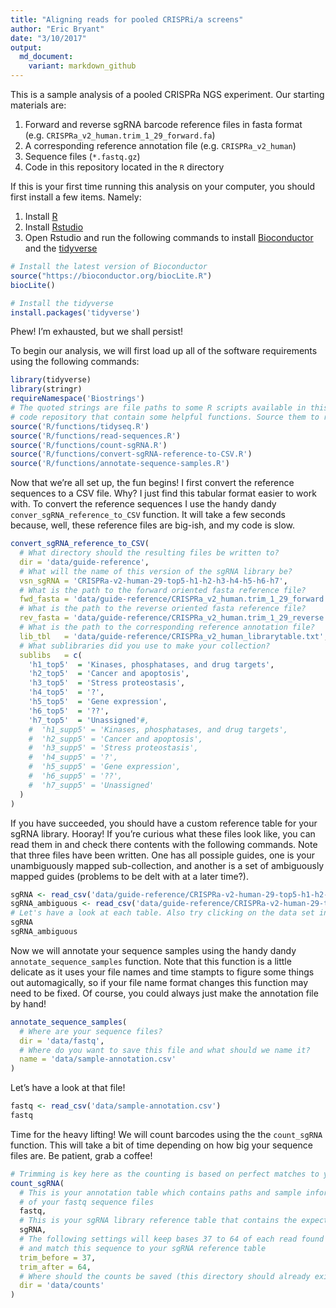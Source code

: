 ```yaml
---
title: "Aligning reads for pooled CRISPRi/a screens"
author: "Eric Bryant"
date: "3/10/2017"
output:
  md_document:
    variant: markdown_github
---
```


This is a sample analysis of a pooled CRISPRa NGS experiment. Our starting materials are:

1. Forward and reverse sgRNA barcode reference files in fasta format (e.g. `CRISPRa_v2_human.trim_1_29_forward.fa`)
2. A corresponding reference annotation file (e.g. `CRISPRa_v2_human`)
3. Sequence files (`*.fastq.gz`)
4. Code in this repository located in the `R` directory

If this is your first time running this analysis on your computer, you should first install a few items. Namely:

1. Install [R](https://cloud.r-project.org)
2. Install [Rstudio](https://www.rstudio.com/products/rstudio/download)
3. Open Rstudio and run the following commands to install [Bioconductor](http://bioconductor.org) and the [tidyverse](http://tidyverse.org)

```r
# Install the latest version of Bioconductor
source("https://bioconductor.org/biocLite.R")
biocLite()

# Install the tidyverse
install.packages('tidyverse')
```

Phew! I'm exhausted, but we shall persist!

To begin our analysis, we will first load up all of the software requirements using the following commands:

```r
library(tidyverse)
library(stringr)
requireNamespace('Biostrings')
# The quoted strings are file paths to some R scripts available in this GitHub 
# code repository that contain some helpful functions. Source them to reap their benefits!
source('R/functions/tidyseq.R')
source('R/functions/read-sequences.R')
source('R/functions/count-sgRNA.R')
source('R/functions/convert-sgRNA-reference-to-CSV.R')
source('R/functions/annotate-sequence-samples.R')
```

Now that we're all set up, the fun begins! I first convert the reference sequences to a CSV file. Why? I just find this tabular format easier to work with. To convert the reference sequences I use the handy dandy `conver_sgRNA_reference_to_CSV` function. It will take a few seconds because, well, these reference files are big-ish, and my code is slow.

```r
convert_sgRNA_reference_to_CSV(
  # What directory should the resulting files be written to?
  dir = 'data/guide-reference', 
  # What will the name of this version of the sgRNA library be?
  vsn_sgRNA = 'CRISPRa-v2-human-29-top5-h1-h2-h3-h4-h5-h6-h7', 
  # What is the path to the forward oriented fasta reference file?
  fwd_fasta = 'data/guide-reference/CRISPRa_v2_human.trim_1_29_forward.fa',
  # What is the path to the reverse oriented fasta reference file?
  rev_fasta = 'data/guide-reference/CRISPRa_v2_human.trim_1_29_reverse.fa',
  # What is the path to the corresponding reference annotation file?
  lib_tbl   = 'data/guide-reference/CRISPRa_v2_human_librarytable.txt',
  # What sublibraries did you use to make your collection?
  sublibs   = c(
    'h1_top5'  = 'Kinases, phosphatases, and drug targets',
    'h2_top5'  = 'Cancer and apoptosis',
    'h3_top5'  = 'Stress proteostasis',
    'h4_top5'  = '?',
    'h5_top5'  = 'Gene expression',
    'h6_top5'  = '??',
    'h7_top5'  = 'Unassigned'#,
    #  'h1_supp5' = 'Kinases, phosphatases, and drug targets',
    #  'h2_supp5' = 'Cancer and apoptosis',
    #  'h3_supp5' = 'Stress proteostasis',
    #  'h4_supp5' = '?',
    #  'h5_supp5' = 'Gene expression',
    #  'h6_supp5' = '??',
    #  'h7_supp5' = 'Unassigned'
  )
)
```

If you have succeeded, you should have a custom reference table for your sgRNA library. Hooray! If you're curious what these files look like, you can read them in and check there contents with the following commands. Note that three files have been written. One has all possiple guides, one is your unambiguously mapped sub-collection, and another is a set of ambiguously mapped guides (problems to be delt with at a later time?).

```r
sgRNA <- read_csv('data/guide-reference/CRISPRa-v2-human-29-top5-h1-h2-h3-h4-h5-h6-h7.csv')
sgRNA_ambiguous <- read_csv('data/guide-reference/CRISPRa-v2-human-29-top5-h1-h2-h3-h4-h5-h6-h7-ambiguous.csv')
# Let's have a look at each table. Also try clicking on the data set in the "Environment" panel in Rstudio
sgRNA
sgRNA_ambiguous
```


Now we will annotate your sequence samples using the handy dandy `annotate_sequence_samples` function. Note that this function is a little delicate as it uses your file names and time stampts to figure some things out automagically, so if your file name format changes this function may need to be fixed. Of course, you could always just make the annotation file by hand!

```r
annotate_sequence_samples(
  # Where are your sequence files?
  dir = 'data/fastq',
  # Where do you want to save this file and what should we name it?
  name = 'data/sample-annotation.csv'
)
```

Let's have a look at that file!

```r
fastq <- read_csv('data/sample-annotation.csv')
fastq
```

Time for the heavy lifting! We will count barcodes using the the `count_sgRNA` function. This will take a bit of time depending on how big your sequence files are. Be patient, grab a coffee!

```r
# Trimming is key here as the counting is based on perfect matches to your sgRNA reference table
count_sgRNA(
  # This is your annotation table which contains paths and sample information for all
  # of your fastq sequence files
  fastq, 
  # This is your sgRNA library reference table that contains the expected sequences
  sgRNA,
  # The following settings will keep bases 37 to 64 of each read found in your fastq files
  # and match this sequence to your sgRNA reference table
  trim_before = 37, 
  trim_after = 64,
  # Where should the counts be saved (this directory should already exist)
  dir = 'data/counts'
)
```

